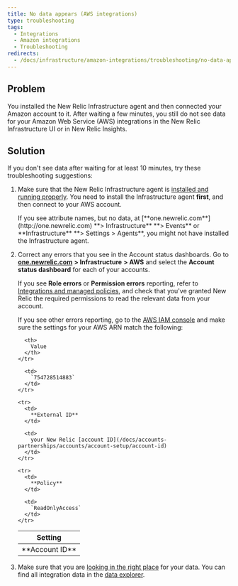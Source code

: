 ```yaml
---
title: No data appears (AWS integrations)
type: troubleshooting
tags:
  - Integrations
  - Amazon integrations
  - Troubleshooting
redirects:
  - /docs/infrastructure/amazon-integrations/troubleshooting/no-data-appears-amazonaws-integrations
---
```


## Problem

You installed the New Relic Infrastructure agent and then connected your Amazon account to it. After waiting a few minutes, you still do not see data for your Amazon Web Service (AWS) integrations in the New Relic Infrastructure UI or in New Relic Insights.

## Solution

If you don't see data after waiting for at least 10 minutes, try these troubleshooting suggestions:

1. Make sure that the New Relic Infrastructure agent is [installed and running properly](/docs/infrastructure/new-relic-infrastructure/troubleshooting/no-data-appears-infrastructure). You need to install the Infrastructure agent **first**, and then connect to your AWS account.

   <Callout variant="tip">
     If you see attribute names, but no data, at [**one.newrelic.com**](http://one.newrelic.com) **> Infrastructure** **> Events** or **Infrastructure** **> Settings > Agents**, you might not have installed the Infrastructure agent.
   </Callout>
2. Correct any errors that you see in the Account status dashboards. Go to [**one.newrelic.com**](http://one.newrelic.com) **> Infrastructure** **> AWS** and select the **Account status dashboard** for each of your accounts.

   If you see **Role errors** or **Permission errors** reporting, refer to [Integrations and managed policies](https://docs.newrelic.com/docs/integrations/amazon-integrations/getting-started/integrations-managed-policies), and check that you've granted New Relic the required permissions to read the relevant data from your account.

   If you see other errors reporting, go to the [AWS IAM console](https://console.aws.amazon.com/iam/home?#/roles) and make sure the settings for your AWS ARN match the following:

   <Table>
     <thead>
       <tr>
         <th>
           Setting
         </th>

         <th>
           Value
         </th>
       </tr>
     </thead>

     <tbody>
       <tr>
         <td>
           **Account ID**
         </td>

         <td>
           `754728514883`
         </td>
       </tr>

       <tr>
         <td>
           **External ID**
         </td>

         <td>
           your New Relic [account ID](/docs/accounts-partnerships/accounts/account-setup/account-id)
         </td>
       </tr>

       <tr>
         <td>
           **Policy**
         </td>

         <td>
           `ReadOnlyAccess`
         </td>
       </tr>
     </tbody>
   </Table>
3. Make sure that you are [looking in the right place](/docs/infrastructure/integrations-getting-started/getting-started/understand-integration-data-data-types#metric) for your data. You can find all integration data in the [data explorer](/docs/query-your-data/explore-query-data/data-explorer/introduction-data-explorer).
